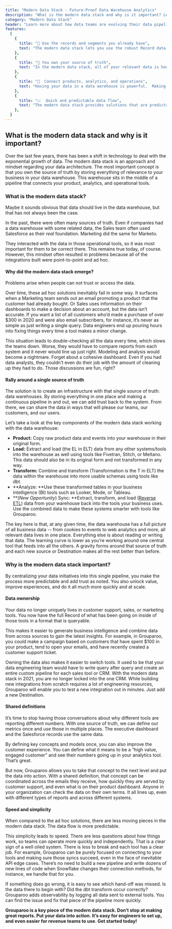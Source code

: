```yaml
---
title: "Modern Data Stack - Future-Proof Data Warehouse Analytics"
description: "What is the modern data stack and why is it important? Learn how data teams are evolving their data pipelines with Grouparoo. ✓ Start a free trial!"
category: "Modern Data Stack"
header: "Learn more about how data teams are evolving their data pipelines"
features:
  [
    {
      title: "🔎 Use the records and segments you already have",
      text: "The modern data stack lets you use the robust Record data you've already made in your data warehouse.",
    },
    {
      title: "🎁 You own your source of truth",
      text: "In the modern data stack, all of your relevant data is housed in your data warehouse.",
    },
    {
      title: "🧭  Connect products, analytics, and operations",
      text: "Having your data in a data warehouse is powerful.  Making it accessible in the applications you use every day is even more powerful.",
    },
    {
      title: "📈  Quick and predictable data flow",
      text: "The modern data stack provides solutions that are predictable and simple, keeping your data flow clear.",
    },
  ]
---
```


## What is the modern data stack and why is it important?

Over the last few years, there has been a shift in technology to deal with the exponential growth of data. The modern data stack is an approach and mindset regarding your data architecture. The most important concept is that you own the source of truth by storing everything of relevance to your business in your data warehouse. This warehouse sits in the middle of a pipeline that connects your product, analytics, and operational tools.

<SectionDivider
  imagePath="/images/home/solutions/categories/modern-data-stack.png"
  heading="The modern data stack has the data warehouse at its center"
  width="1000"
  height="352"
  content=""
  background="none"
/>

### What is the modern data stack?

Maybe it sounds obvious that data should live in the data warehouse, but that has not always been the case.

In the past, there were often many sources of truth. Even if companies had a data warehouse with some related data, the Sales team often used Salesforce as their _real_ foundation. Marketing did the same for Marketo.

They interacted with the data in those operational tools, so it was most important for them to be correct there. This remains true today, of course. However, this mindset often resulted in problems because all of the integrations built were point-to-point and ad hoc.

#### Why did the modern data stack emerge?

Problems arise when people can not trust or access the data.

Over time, these ad hoc solutions inevitably fail in some way. It surfaces when a Marketing team sends out an email promoting a product that the customer had already bought. Or Sales uses information on their dashboards to make a decision about an account, but the data isn’t accurate. If you want a list of all customers who’d made a purchase of over $300 in 2020 and were also email subscribers, for instance, it’s never as simple as just writing a single query. Data engineers end up pouring hours into fixing things every time a tool makes a minor change.

This situation leads to double-checking all the data every time, which slows the teams down. Worse, they would have to compare reports from each system and it never would line up just right. Modeling and analysis would become a nightmare. Forget about a cohesive dashboard. Even if you had data analysts, they couldn’t even do their job with the amount of cleaning up they had to do. Those discussions are fun, right?

#### Rally around a single source of truth

The solution is to create an infrastructure with that single source of truth: data warehouses. By storing everything in one place and making a continuous pipeline in and out, we can add trust back to the system. From there, we can share the data in ways that will please our teams, our customers, and our users.

<SectionDivider
  imagePath="/images/home/solutions/categories/etl.svg"
  heading="Traditional data practices: Extract, Transform, Load"
  width="600"
  height="394"
  content="With your data in a unified location, there's no need to write costly join queries or hunt down data between sources."
  imageLeft="false"
/>

Let’s take a look at the key components of the modern data stack working with the data warehouse:

- **Product:** Copy raw product data and events into your warehouse in their original form.
- **Load:** Extract and load (the EL in ELT) data from any other systems/tools into the warehouse as well using tools like Fivetran, Stitch, or Meltano. This data should also be in its original form and not transformed in any way.
- **Transform:** Combine and transform (Transformation is the T in ELT) the data within the warehouse into more usable schemas using tools like dbt.
- **Analyze: **Use these transformed tables in your business intelligence (BI) tools such as Looker, Mode, or Tableau.
- **(_New Opportunity_) Sync: **Extract, transform, and load ([Reverse ETL](https://www.grouparoo.com/solutions/reverse-etl)) data from your warehouse back into the tools your business uses. Use the combined data to make these systems smarter with tools like Grouparoo.

<SectionDivider
  imagePath="/images/home/solutions/categories/reverse-etl.svg"
  heading="Modern data stack: Sync your data to destinations"
  width="600"
  height="394"
  content="Reversing the ETL process means your data can be synced to the destinations you use it most."
  imageLeft="true"
/>

The key here is that, at any given time, the data warehouse has a full picture of all business data -- from cookies to events to web analytics and more, all relevant data lives in one place. Everything else is about reading or writing that data. The learning curve is lower as you’re working around one central tool that feeds into all the others. A gravity forms around that source of truth and each new source or Destination makes all the rest better than before.

### Why is the modern data stack important?

By centralizing your data initiatives into this single pipeline, you make the process more predictable and add trust as noted. You also unlock value, improve experiences, and do it all much more quickly and at scale.

#### Data ownership

Your data no longer uniquely lives in customer support, sales, or marketing tools. You now have the full Record of what has been going on inside of those tools in a format that is queryable.

This makes it easier to generate business intelligence and combine data from across sources to gain the latest insights. For example, in Grouparoo, you could make a campaign based on customers that have spent $100 in your product, tend to open your emails, and have recently created a customer support ticket.

Owning the data also makes it easier to switch tools. It used to be that your data engineering team would have to write query after query and create an entire custom pipeline for each sales tool or CRM. With the modern data stack in 2021, you are no longer locked into the one CRM. While building new integrations from scratch requires a lot of engineering resources, Grouparoo will enable you to test a new integration out in minutes. Just add a new Destination.

#### Shared definitions

It’s time to stop having those conversations about why different tools are reporting different numbers. With one source of truth, we can define our metrics once and use those in multiple places. The executive dashboard and the Salesforce records use the same data.

<SectionDivider
  imagePath="/images/home/hero-diagram.svg"
  heading="Reverse ETL allows you to sync records and groups across your tools"
  width="600"
  height="255"
  content="You already have the data you need in your warehouse, Reverse ETLs allow you to sync that tailored data to tools such as Salesforce, Zendesk, or Marketo where you can put it to use."
  imageLeft="false"
/>

By defining key concepts and models once, you can also improve the customer experience. You can define what it means to be a “high value, engaged customer” and see their numbers going up in your analytics tool. That’s great.

But now, Grouparoo allows you to take that concept to the next level and put the data into action. With a shared definition, that concept can be coordinated across the emails they receive, how quickly they are served by customer support, and even what is on their product dashboard. Anyone in your organization can check the data on their own terms. It all lines up, even with different types of reports and across different systems.

#### Speed and simplicity

When compared to the ad hoc solutions, there are less moving pieces in the modern data stack. The data flow is more predictable.

This simplicity leads to speed. There are less questions about how things work, so teams can operate more quickly and independently. That is a clear sign of a well oiled system. There is less to break and each tool has a clear job. For example, Grouparoo can be purely focused on connecting to your tools and making sure those syncs succeed, even in the face of inevitable API edge cases. There’s no need to build a new pipeline and write dozens of new lines of code when Snowflake changes their connection methods, for instance, we handle that for you.

If something does go wrong, it is easy to see which hand-off was missed. Is the data there to begin with? Did the dbt transform occur correctly? Grouparoo adds observability by logging all data sent to external tools. You can find the issue and fix that piece of the pipeline more quickly.

**Grouparoo is a key piece of the modern data stack. Don’t stop at making great reports. Put your data into action. It’s easy for engineers to set up, and even easier for revenue teams to use.
Get started today!**
